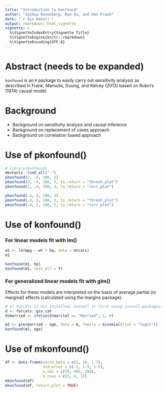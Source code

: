 ```yaml
---
title: "Introduction to konfound"
author: "Joshua Rosenberg, Ran Xu, and Ken Frank"
date: "`r Sys.Date()`"
output: rmarkdown::html_vignette
vignette: >
  %\VignetteIndexEntry{Vignette Title}
  %\VignetteEngine{knitr::rmarkdown}
  %\VignetteEncoding{UTF-8}
---
```


# Abstract (needs to be expanded)

`konfound` is an `R` package to easily carry out sensitivity analysis as described in Frank, Maroulis, Duong, and Kelcey (2013) based on Rubin's (1974) causal model. 

# Background

* Background on sensitivity analysis and causal inference
* Background on replacement of cases approach
* Background on correlation based approach

# Use of pkonfound()

```r
# library(konfound)
devtools::load_all(".")
pkonfound(2, .4, 100, 3)
pkonfound(2, .4, 100, 3, to_return = "thresh_plot")
pkonfound(2, .4, 100, 3, to_return = "corr_plot")
```

```r
pkonfound(.4, 2, 100, 3)
pkonfound(.4, 2, 100, 3, to_return = "thresh_plot")
pkonfound(.4, 2, 100, 3, to_return = "corr_plot")
```

# Use of konfound()

### For linear models fit with lm()

```r
m1 <- lm(mpg ~ wt + hp, data = mtcars)
m1

konfound(m1, hp)
konfound(m1, test_all = T)
```

### For generalized linear models fit with glm()

Effects for these models are interpreted on the basis of average partial (or marginal) effects (calculated using the margins package).

```r
# if forcats is not installed, install it first using install.packages("forcats")
d <- forcats::gss_cat
d$married <- ifelse(d$marital == "Married", 1, 0)

m2 <- glm(married ~ age, data = d, family = binomial(link = "logit"))
konfound(m2, age)
```

# Use of mkonfound()

```r
df <- data.frame(unstd_beta = c(2, 10, 1.7),
                 std_error = c(.3, 2.9, 1.5), 
                 n_obs = c(70, 405, 200), 
                 n_covs = c(3, 4, 1))
mkonfound(df)
mkonfound(df, return_plot = TRUE)
```